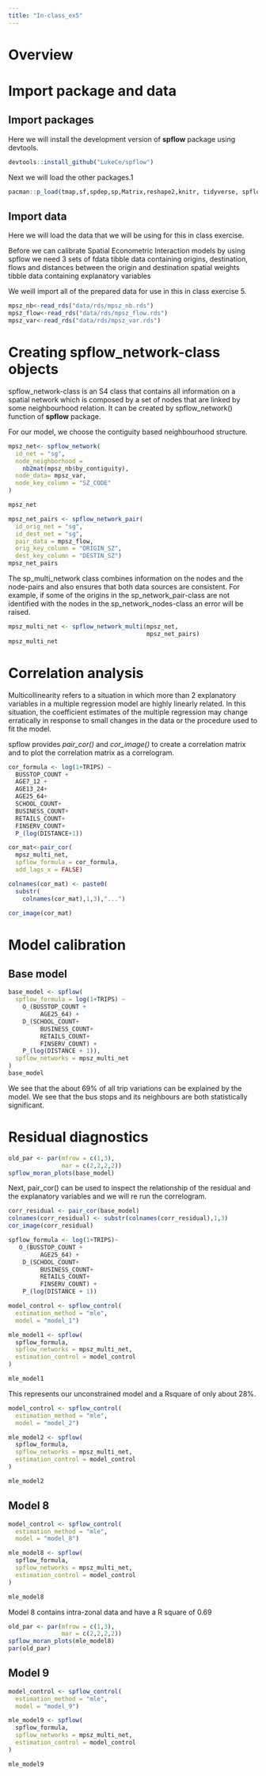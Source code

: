 ```yaml
---
title: "In-class_ex5"
---
```

# Overview

# Import package and data
## Import packages

Here we will install the development version of **spflow** package using devtools.

```R
devtools::install_github("LukeCe/spflow")

```
Next we will load the other packages.1

```r
pacman::p_load(tmap,sf,spdep,sp,Matrix,reshape2,knitr, tidyverse, spflow)

```

## Import data

Here we will load the data that we will be using for this in class exercise.

Before we can calibrate Spatial Econometric Interaction models by using spflow we need 3 sets of fdata
tibble data containing origins, destination, flows and distances between the origin and destination
spatial weights
tibble data containing explanatory variables


We weill import all of the prepared data for use in this in class exercise 5.

```r
mpsz_nb<-read_rds("data/rds/mpsz_nb.rds")
mpsz_flow<-read_rds("data/rds/mpsz_flow.rds")
mpsz_var<-read_rds("data/rds/mpsz_var.rds")
```

# Creating spflow_network-class objects
spflow_network-class is an S4 class that contains all information on a spatial network which is composed by a set of nodes that are linked by some neighbourhood relation. It can be created by spflow_network() function of **spflow** package.

For our model, we choose the contiguity based neighbourhood structure.

```r
mpsz_net<- spflow_network(
  id_net = "sg",
  node_neighborhood = 
    nb2mat(mpsz_nb$by_contiguity),
  node_data= mpsz_var,
  node_key_column = "SZ_CODE"
)

mpsz_net
```

```r
mpsz_net_pairs <- spflow_network_pair(
  id_orig_net = "sg",
  id_dest_net = "sg",
  pair_data = mpsz_flow,
  orig_key_column = "ORIGIN_SZ",
  dest_key_column = "DESTIN_SZ")
mpsz_net_pairs
```
The sp_multi_network class combines information on the nodes and the node-pairs and also ensures that both data sources are consistent. For example, if some of the origins in the sp_network_pair-class are not identified with the nodes in the sp_network_nodes-class an error will be raised.


```r

mpsz_multi_net <- spflow_network_multi(mpsz_net,
                                       mpsz_net_pairs)
mpsz_multi_net

```

# Correlation analysis

Multicollinearity refers to a situation in which more than 2 explanatory variables in a multiple regression model are highly linearly related. In this situation, the coefficient estimates of the multiple regression may change erratically in response to small changes in the data or the procedure used to fit the model.

spflow provides *pair_cor()* and *cor_image()* to create a correlation matrix and to plot the correlation matrix as a correlogram. 

```r
cor_formula <- log(1+TRIPS) ~
  BUSSTOP_COUNT +
  AGE7_12 +
  AGE13_24+
  AGE25_64+
  SCHOOL_COUNT+
  BUSINESS_COUNT+
  RETAILS_COUNT+
  FINSERV_COUNT+
  P_(log(DISTANCE+1))

cor_mat<-pair_cor(
  mpsz_multi_net,
  spflow_formula = cor_formula,
  add_lags_x = FALSE)

colnames(cor_mat) <- paste0(
  substr(
    colnames(cor_mat),1,3),"...")

cor_image(cor_mat)

```

# Model calibration

## Base model

```r
base_model <- spflow(
  spflow_formula = log(1+TRIPS) ~
    O_(BUSSTOP_COUNT + 
         AGE25_64) +
    D_(SCHOOL_COUNT+
         BUSINESS_COUNT+
         RETAILS_COUNT+
         FINSERV_COUNT) +
    P_(log(DISTANCE + 1)),
  spflow_networks = mpsz_multi_net
)
base_model
```

We see that the about 69% of all trip variations can be explained by the model.
We see that the bus stops and its neighbours are both statistically significant.

# Residual diagnostics

```r
old_par <- par(mfrow = c(1,3),
               mar = c(2,2,2,2))
spflow_moran_plots(base_model)

```


Next, pair_cor() can be used to inspect the relationship of the residual and the explanatory variables and we will re run the correlogram.
```r
corr_residual <- pair_cor(base_model)
colnames(corr_residual) <- substr(colnames(corr_residual),1,3)
cor_image(corr_residual)

```

```r
spflow_formula <- log(1+TRIPS)~
   O_(BUSSTOP_COUNT + 
         AGE25_64) +
    D_(SCHOOL_COUNT+
         BUSINESS_COUNT+
         RETAILS_COUNT+
         FINSERV_COUNT) +
    P_(log(DISTANCE + 1))

model_control <- spflow_control(
  estimation_method = "mle",
  model = "model_1")

mle_model1 <- spflow(
  spflow_formula,
  spflow_networks = mpsz_multi_net,
  estimation_control = model_control
)

mle_model1

```
This represents our unconstrained model and a Rsquare of only about 28%.

```r
model_control <- spflow_control(
  estimation_method = "mle",
  model = "model_2")

mle_model2 <- spflow(
  spflow_formula,
  spflow_networks = mpsz_multi_net,
  estimation_control = model_control
)

mle_model2

```

## Model 8
```r
model_control <- spflow_control(
  estimation_method = "mle",
  model = "model_8")

mle_model8 <- spflow(
  spflow_formula,
  spflow_networks = mpsz_multi_net,
  estimation_control = model_control
)

mle_model8


```
Model 8 contains intra-zonal data and have a R square of 0.69
```r
old_par <- par(mfrow = c(1,3),
               mar = c(2,2,2,2))
spflow_moran_plots(mle_model8)
par(old_par)

```

## Model 9

```r

model_control <- spflow_control(
  estimation_method = "mle",
  model = "model_9")

mle_model9 <- spflow(
  spflow_formula,
  spflow_networks = mpsz_multi_net,
  estimation_control = model_control
)

mle_model9

```
